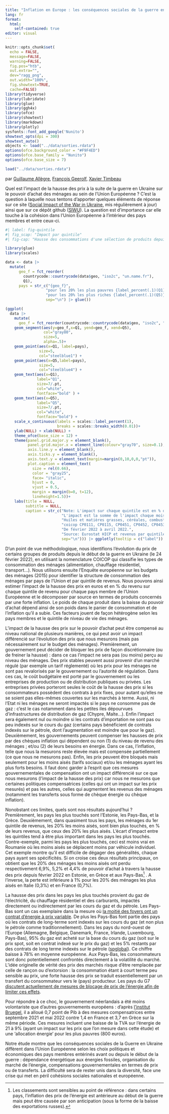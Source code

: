 ```yaml
---
title: "Inflation en Europe : les conséquences sociales de la guerre en Ukraine"
lang: fr
format: 
  html:
    self-contained: true
editor: visual
---
```


```r
knitr::opts_chunk$set(
  echo = FALSE,
  message=FALSE, 
  warning=FALSE, 
  fig.pos="htb", 
  out.extra="",
  dev="ragg_png",
  out.width="100%",
  fig.showtext=TRUE,
  cache=FALSE)
library(tidyverse)
library(lubridate)
library(glue)
library(ggh4x)
library(ofce)
library(showtext)
library(markdown)
library(plotly)
sysfonts::font_add_google('Nunito')
showtext_opts(dpi = 300)
showtext_auto()
objects <- load("../data/sorties.rdata")
options(ofce.background_color = "#F9F4ED")
options(ofce.base_family = "Nunito")
options(ofce.base_size = 7)

load("../data/sorties.rdata")
```

par [Guillaume Allègre](mailto:guillaume.allegre@sciencespo.fr), [François Geerolf](mailto:françois.geerolf@sciencespo.fr), [Xavier Timbeau](mailto:xavier.timbeau@sciencespo.fr)

Quel est l'impact de la hausse des prix à la suite de la guerre en Ukraine sur le pouvoir d'achat des ménages au sein de l'Union Européenne ? C'est la question à laquelle nous tentons d'apporter quelques éléments de réponse sur ce site ([Social Impact of the War in Ukraine](https://ofce.shinyapps.io/siwu/), mis régulièrement à jour) ainsi que sur ce dépôt github ([SIWU](https://github.com/OFCE/SIWU)). La question est d'importance car elle touche à la cohésion dans l'Union Européenne à l'intérieur des pays membres et entre ceux-ci.

```r
#| label: fig-quintile
#| fig_scap: "Impact par quintile"
#| fig-cap: "Hausse des consommations d'une sélection de produits depuis février 2022 jusqu'à avril 2022 en % du revenu du quintinle. L'impact est la somme de l'impact chaque mois divisé par la somme des revenus mensuels sur la même période. Les produits sont les huiles et matières grasses, céréales, combustibles pour le transport et le chauffage (COICOP CP0111, CP0115, CP0451, CP0452, CP0453, CP0454, CP0722)\nSource: Eurostat HICP et revenus par quintile"

library(glue)
library(scales)

data <- data |>
  mutate(
      geo_f = fct_reorder(
        countrycode::countrycode(data$geo, "iso2c", "un.name.fr"),
        Q1),
      pays = str_c("{geo_f}",
                  "pour les 20% les plus pauvres {label_percent(.1)(Q1)} de perte de p.a.",
                  "pour les 20% les plus riches {label_percent(.1)(Q5)} de perte de p.a.", 
                  sep="\n") |> glue())

(ggplot(
  data |> 
    mutate(
      geo_f = fct_reorder(countrycode::countrycode(data$geo, "iso2c", "un.name.fr"), Q1)) , aes(y=geo_f)) + 
    geom_segment(aes(y=geo_f,x=Q1, yend=geo_f, xend=Q5), 
                 col="gray80", 
                 size=5, 
                 alpha=.5)+
    geom_point(aes(x=Q1, label=pays),
               size=5,
               col="steelblue1") +
    geom_point(aes(x=Q5,label=pays), 
               size=5,
               col="steelblue4") +
    geom_text(aes(x=Q1), 
              label="Q1", 
              size=7/.pt,
              col="white", 
              fontface="bold" ) +
    geom_text(aes(x=Q5), 
              label="Q5",
              size=7/.pt, 
              col="white",
              fontface="bold") +
    scale_x_continuous(labels = scales::label_percent(1),
                       breaks = scales::breaks_width(0.01))+
    ylab(NULL) + xlab(NULL) +
    theme_ofce(base_size = 12) +
    theme(panel.grid.major.y = element_blank(),
          panel.grid.major.x = element_line(colour="gray70", size=0.1),
          axis.line.y = element_blank(),
          axis.ticks.y = element_blank(),
          axis.text.y = element_text(margin=margin(0,10,0,0,"pt")),
          plot.caption = element_text(
            size = rel(0.66),
            color = "gray25",
            face= "italic",
            hjust = 0,
            vjust = 0.5,
            margin = margin(b=0, t=12),
            lineheight=1.5))+
    labs(title = NULL,
         subtitle = NULL,
         caption = str_c("Note: L'impact sur chaque quintile est en % du revenu du quintinle  pour chque catégorie de produit (88 produits COICOP).",
                         "L'impact est la somme de l'impact chaque mois divisé par la somme des revenus mensuels.",
                         "Huiles et matières grasses, céréales, combustibles pour le transport et le chauffage,",
                         "coicop CP0111, CP0115, CP0451, CP0452, CP0453, CP0454, CP0722.",
                         "De février 2022 à avril 2022.",
                         "Source: Eurostat HICP et revenus par quintile",
                         sep="\n"))) |> ggplotly(tooltip = c("label"))
```

D'un point de vue méthodologique, nous identifions l'évolution du prix de certains groupes de produits depuis le début de la guerre en Ukraine (le 24 février 2022), en utilisant la nomenclature COICOP qui classifie les types de consommation des ménages (alimentation, chauffage résidentiel, transport...). Nous utilisons ensuite l'Enquête européenne sur les budgets des ménages (2015) pour identifier la structure de consommation des ménages par pays de l'Union et par quintile de revenus. Nous pouvons ainsi estimer l'impact de la hausse des prix en euros et en % du revenu sur chaque quintile de revenu pour chaque pays membre de l'Union Européenne et le décomposer par source en termes de produits concernés par une forte inflation. Le poids de chaque produit dans la baisse du pouvoir d'achat dépend ainsi de son poids dans le panier de consommation et de l'inflation qu'il a subie. Ces facteurs jouent de façon hétérogène selon les pays membres et le quintile de niveau de vie des ménages.

L'impact de la hausse des prix sur le pouvoir d'achat peut être compensé au niveau national de plusieurs manières, ce qui peut avoir un impact différencié sur l'évolution des prix que nous mesurons (mais pas nécessairement sur le budget des ménages). Premièrement, un gouvernement peut décider de bloquer les prix de façon discrétionnaire (ou de freiner la hausse) : dans ce cas l'impact ne sera pas (ou moins) perçu au niveau des ménages. Des prix stables peuvent aussi provenir d'un marché régulé (par exemple un tarif réglementé) où les prix pour les ménages ne sont pas revalorisés par le gouvernement ou l'autorité de régulation. Dans ces cas, le coût budgétaire est porté par le gouvernement ou les entreprises de production ou de distribution publiques ou privées. Les entreprises privées porteront seules le coût de la hausse des prix si les consommateurs possèdent des contrats à prix fixes, pour autant qu'elles ne se soient pas elles-mêmes couvertes sur les marchés à terme. Aussi, ni l'Etat ni les ménages ne seront impactés si le pays ne consomme pas de gaz : c'est le cas notamment dans les petites iles dépourvues d'infrastructures de distribution de gaz (Chypre, Malte...). Enfin l'impact sera également nul ou moindre si les contrats d'importation ne sont pas ou peu indexés sur le cours du gaz (certains pays bénéficient de contrats indexés sur le pétrole, dont l'augmentation est moindre que pour le gaz). Deuxièmement, les gouvernements peuvent compenser les hausses de prix par des chèques inflation qui dépendent ou non (1) du niveau de revenu des ménages ; et/ou (2) de leurs besoins en énergie. Dans ce cas, l'inflation, telle que nous la mesurons reste élevée mais est compensée partiellement (ce que nous ne mesurons pas). Enfin, les prix peuvent être bloqués mais seulement pour les moins aisés (tarifs sociaux) et/ou les ménages ayant les plus forts besoins. Il faut donc garder à l'esprit que ces mesures gouvernementales de compensation ont un impact différencié sur ce que nous mesurons (l'impact de la hausse des prix) car nous ne mesurons que certaines politiques compensatrices (celles qui ont un impact sur les prix mesurés) et pas les autres, celles qui augmentent les revenus des ménages (notamment les transferts sous forme de chèque énergie ou chèque inflation).

Nonobstant ces limites, quels sont nos résultats aujourd'hui ? Premièrement, les pays les plus touchés sont l'Estonie, les Pays-Bas, et la Grèce. Deuxièmement, dans quasiment tous les pays, les ménages du 1er quintile de revenus, les 20% les moins aisés, sont bien plus touchés, en % de leurs revenus, que ceux des 20% les plus aisés. L'écart d'impact entre les quintiles tend à être plus important dans les pays les plus touchés. Contre-exemple, parmi les pays les plus touchés, ceci est moins vrai en Roumanie où les moins aisés se déplacent moins par véhicule individuel. Cet exemple montre qu'il est difficile de dégager des généralités, chaque pays ayant ses spécificités. Si on croise ces deux résultats principaux, on obtient que les 20% des ménages les moins aisés ont perdu respectivement 6,9%, 5,2% et 4,4% de pouvoir d'achat à travers la hausse des prix depuis février 2022 en Estonie, en Grèce et aux Pays-Bas[^1] . A l'inverse, la perte est inférieure à 1% pour les 20% des ménages les plus aisés en Italie (0,3%) et en France (0,7%).

[^1]: Les classements sont sensibles au point de référence : dans certains pays, l'inflation des prix de l'énergie est antérieure au début de la guerre mais peut être causée par son anticipation (sous la forme de la baisse des exportations russes).

La hausse des prix dans les pays les plus touchés provient du gaz de l'électricité, du chauffage résidentiel et des carburants, impactés directement ou indirectement par les cours du gaz et du pétrole. Les Pays-Bas sont un cas exemplaire dans la mesure où [la moitié des foyers ont un contrat d'énergie à prix variable](https://www.acm.nl/en/publications/energy-monitor-2022-50-dutch-consumers-have-variable-rate-energy-contracts). De plus les Pays-Bas font partie des pays où les contrats de long-terme sont indexés sur les cours du gaz (et non plus le pétrole comme traditionnellement). Dans les pays du nord-ouest de l'Europe (Allemagne, Belgique, Danemark, France, Irlande, Luxembourg, Pays-Bas), 95% du gaz est acheté sur la base du cours du gaz (soit sur le prix spot, soit en contrat indexé sur le prix du gaz) et les 5% restants par des contrats de long terme indexés sur le pétrole ([spglobal](https://www.spglobal.com/commodityinsights/en/market-insights/latest-news/natural-gas/070220-gas-on-gas-pricing-increases-dominance-in-european-market-igu)). Ce chiffre baisse à 78% en moyenne européenne. Aux Pays-Bas, les consommateurs sont donc potentiellement confrontés directement à la volatilité du marché. L'idée originelle de vérité des prix des marchés risque d'être remplacée par celle de rançon ou d'extorsion : la consommation étant à court terme peu sensible au prix, une forte hausse des prix se traduit essentiellement par un transfert du consommateur vers le (pays) producteur. Les pays du G7 [discutent actuellement de mesures de blocage de prix de l'énergie afin de limiter ces effets](https://www.ft.com/content/ee090a48-5407-496f-b0e4-1fe78f37495d).

Pour répondre à ce choc, le gouvernement néerlandais a été moins volontariste que d'autres gouvernements européens : d'après [l'institut Bruegel](https://www.bruegel.org/publications/datasets/national-policies-to-shield-consumers-from-rising-energy-prices/), il a alloué 0,7 point de Pib à des mesures compensatrices entre septembre 2021 et mai 2022 contre 1,4 en France et 3,7 en Grèce sur la même période. Ces mesures incluent une baisse de la TVA sur l'énergie de 21 à 9% (ayant un impact sur les prix que l'on mesure dans cette étude) et une 'allocation énergie' pour les plus pauvres (800 euros).

Notre étude montre que les conséquences sociales de la Guerre en Ukraine diffèrent dans l'Union Européenne selon les choix politiques et économiques des pays membres entérinés avant ou depuis le début de la guerre : dépendance énergétique aux énergies fossiles, organisation du marché de l'énergie, compensations gouvernementales en termes de prix ou de transferts. La difficulté sera de rester unis dans la diversité, face une crise qui met en péril cohésions sociales nationales et européenne.
